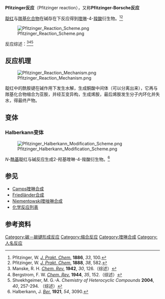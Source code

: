 {{Reactionbox
| verifiedrevid =
| Reference =
| Type = 环缩合反应
| NamedAfter = [[W._普菲青格|W. 普菲青格]]
| Section1 = {{Reactionbox Conditions
  | Solvent = 质子溶剂
 }}
| Reaction = {{Reactionbox Reaction
  | Reactant1 = [[酮|酮]]或[[醛|醛]]
  | Reactant2 = [[靛红|靛红]]
  | Reactant3 = [[氢氧化钾|氢氧化钾]]
  | Product1 = [[喹啉|喹啉]]-4-羧酸
  | Sideproduct1 = [[水|水]]
  }}
}}
'''Pfitzinger反应'''（Pfitzinger reaction），又称'''Pfitzinger-Borsche反应'''

[[靛红|靛红]]与[[羰基化合物|羰基化合物]]在碱存在下反应得到[[喹啉|喹啉]]-4-[[羧酸|羧酸]]衍生物。<ref>Pfitzinger, W. ''[[J._Prakt._Chem.|J. Prakt. Chem.]]'' '''1886''', ''33'', 100.</ref><ref>Pfitzinger, W. ''[[J._Prakt._Chem.|J. Prakt. Chem.]]'' '''1888''', ''38'', 582.</ref>

[[Image:Pfitzinger_Reaction_Scheme.png|center]]

反应综述：<ref>Manske, R. H. ''[[Chem._Rev.|Chem. Rev.]]'' '''1942''', ''30'', 126.（综述）</ref><ref>Bergstrom, F. W. ''[[Chem._Rev.|Chem. Rev.]]'' '''1944''', ''35'', 152.（综述）</ref><ref>Shvekhgeimer, M. G.-A. ''Chemistry of Heterocyclic Compounds'' '''2004''', ''40'', 257-294. {{DOI|10.1023/B:COHC.0000028623.41308.e5}}（综述）</ref>

==反应机理==
[[Image:Pfitzinger_Reaction_Mechanism.png|center]]

靛红中的酰胺键在碱作用下发生水解，生成酮酸中间体（可以分离出来），它再与羰基化合物缩合为亚胺，并经互变异构，生成烯胺，最后烯胺发生分子内环化并失水，得最终产物。

==变体==
===Halberkann变体===
[[Image:Pfitzinger_Halberkann_Modification_Scheme.png|center]]

''N''-[[酰基|酰基]]靛红与碱反应生成2-羟基喹啉-4-羧酸衍生物。<ref>Halberkann, J. ''[[Chemische_Berichte|Ber.]]'' '''1921''', ''54'', 3090.</ref>

==参见==
*[[Camps喹啉合成|Camps喹啉合成]]
*[[Friedländer合成|Friedländer合成]]
*[[Niementowski喹唑啉合成|Niementowski喹唑啉合成]]
*[[化学反应列表|化学反应列表]]

==参考资料==
{{Reflist}}

[[Category:碳－碳键形成反应|Category:碳－碳键形成反应]]
[[Category:缩合反应|Category:缩合反应]]
[[Category:喹啉合成|Category:喹啉合成]]
[[Category:人名反应|Category:人名反应]]